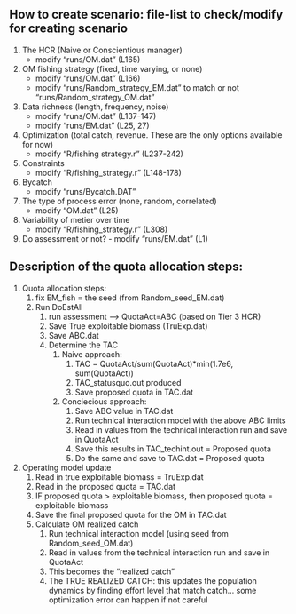 ## How to create scenario: file-list to check/modify for creating scenario 

1. The HCR (Naive or Conscientious manager)
	- modify "runs/OM.dat" (L165)
2. OM fishing strategy (fixed, time varying, or none)
	- modify "runs/OM.dat" (L166)
	- modify "runs/Random_strategy_EM.dat" to match or not "runs/Random_strategy_OM.dat" 
3. Data richness (length, frequency, noise)
	- modify "runs/OM.dat" (L137-147)
	- modify "runs/EM.dat" (L25, 27)
4. Optimization (total catch, revenue. These are the only options available for now)
	- modify "R/fishing strategy.r" (L237-242)
5. 	Constraints
	- modify "R/fishing_strategy.r" (L148-178)
6. Bycatch
	- modify "runs/Bycatch.DAT"
7. The type of process error (none, random, correlated)	
	- modify "OM.dat" (L25)
8. Variability of metier over time
	- modify "R/fishing_strategy.r" (L308)
9. Do assessment or not?
		- modify "runs/EM.dat" (L1)
		
		
## Description of the quota allocation steps: ###

1. Quota allocation steps:
	1. fix EM_fish = the seed (from Random_seed_EM.dat)
	2. Run DoEstAll
		1. run assessment --> QuotaAct=ABC (based on Tier 3 HCR)
		2. Save True exploitable biomass (TruExp.dat)
		3. Save ABC.dat
		4. Determine the TAC
			1. Naive approach: 
				1. TAC = QuotaAct/sum(QuotaAct)*min(1.7e6, sum(QuotaAct))
				2. TAC_statusquo.out produced
				3. Save proposed quota in TAC.dat
			2. Conciecious approach: 
				1. Save ABC value in TAC.dat
				2. Run technical interaction model with the above ABC limits
				3. Read in values from the technical interaction run and save in QuotaAct
				4. Save this results in TAC_techint.out = Proposed quota
				5. Do the same and save to TAC.dat = Proposed quota
				
2. Operating model update
	1. Read in true exploitable biomass = TruExp.dat
	2. Read in the proposed quota = TAC.dat
	3. IF proposed quota > exploitable biomass, then proposed quota = exploitable biomass
	4. Save the final proposed quota for the OM in TAC.dat
	5. Calculate OM realized catch
		1. Run technical interaction model (using seed from Random_seed_OM.dat)
		2. Read in values from the technical interaction run and save in QuotaAct
		3. This becomes the "realized catch" 
		4. The TRUE REALIZED CATCH: this updates the population dynamics by finding effort level that match catch... some optimization error can happen if not careful
			
			
		
	
		

